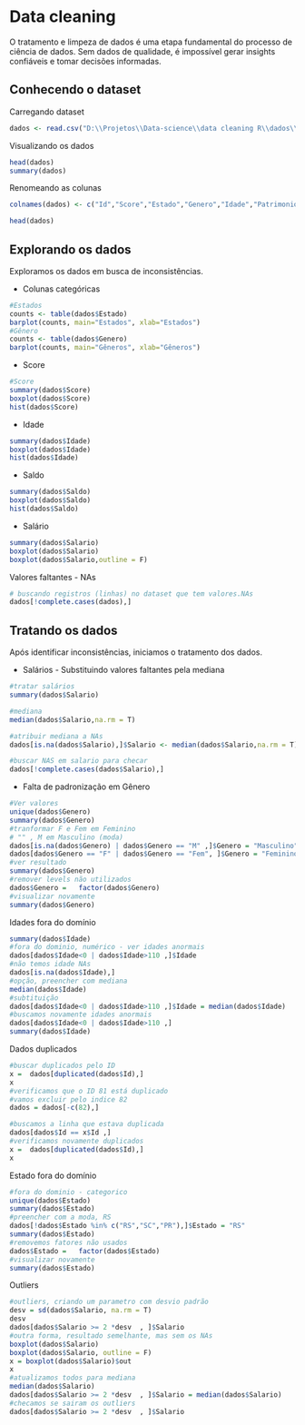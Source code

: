 # Data cleaning

O tratamento e limpeza de dados é uma etapa fundamental do processo de ciência de dados. Sem dados de qualidade, é impossível gerar insights confiáveis e tomar decisões informadas.

## Conhecendo o dataset

Carregando dataset

```r
dados <- read.csv("D:\\Projetos\\Data-science\\data cleaning R\\dados\\Churn.csv", sep = ";", na.strings="", stringsAsFactors=T)
```

Visualizando os dados

```r
head(dados)
summary(dados)
```

Renomeando as colunas

```r
colnames(dados) <- c("Id","Score","Estado","Genero","Idade","Patrimonio","Saldo","Produtos","TemCartCredito","Ativo","Salario","Saiu")

head(dados)
```

## Explorando os dados

Exploramos os dados em busca de inconsistências.

-   Colunas categóricas

```r
#Estados
counts <- table(dados$Estado)
barplot(counts, main="Estados", xlab="Estados")
#Gênero
counts <- table(dados$Genero)
barplot(counts, main="Gêneros", xlab="Gêneros")
```

-   Score

```r
#Score
summary(dados$Score)
boxplot(dados$Score)
hist(dados$Score)
```

-   Idade

```r
summary(dados$Idade)
boxplot(dados$Idade)
hist(dados$Idade)
```

-   Saldo

```r
summary(dados$Saldo)
boxplot(dados$Saldo)
hist(dados$Saldo)
```

-   Salário

```r
summary(dados$Salario)
boxplot(dados$Salario)
boxplot(dados$Salario,outline = F)
```

Valores faltantes - NAs

```r
# buscando registros (linhas) no dataset que tem valores.NAs
dados[!complete.cases(dados),]
```

## Tratando os dados

Após identificar inconsistências, iniciamos o tratamento dos dados.

-   Salários - Substituindo valores faltantes pela mediana

```r
#tratar salários
summary(dados$Salario)

#mediana
median(dados$Salario,na.rm = T)

#atribuir mediana a NAs
dados[is.na(dados$Salario),]$Salario <- median(dados$Salario,na.rm = T)

#buscar NAS em salario para checar
dados[!complete.cases(dados$Salario),]
```

-   Falta de padronização em Gênero

```r
#Ver valores
unique(dados$Genero)
summary(dados$Genero)
#tranformar F e Fem em Feminino
# "" , M em Masculino (moda)
dados[is.na(dados$Genero) | dados$Genero == "M" ,]$Genero = "Masculino" 
dados[dados$Genero == "F" | dados$Genero == "Fem", ]$Genero = "Feminino" 
#ver resultado
summary(dados$Genero)
#remover levels não utilizados
dados$Genero =   factor(dados$Genero)
#visualizar novamente
summary(dados$Genero)
```

Idades fora do domínio

```r
summary(dados$Idade)
#fora do dominio, numérico - ver idades anormais
dados[dados$Idade<0 | dados$Idade>110 ,]$Idade
#não temos idade NAs
dados[is.na(dados$Idade),]
#opção, preencher com mediana
median(dados$Idade)
#subtituição
dados[dados$Idade<0 | dados$Idade>110 ,]$Idade = median(dados$Idade) 
#buscamos novamente idades anormais
dados[dados$Idade<0 | dados$Idade>110 ,]
summary(dados$Idade)
```

Dados duplicados

```r
#buscar duplicados pelo ID
x =  dados[duplicated(dados$Id),]
x
#verificamos que o ID 81 está duplicado
#vamos excluir pelo indice 82
dados = dados[-c(82),]

#buscamos a linha que estava duplicada
dados[dados$Id == x$Id ,]
#verificamos novamente duplicados
x =  dados[duplicated(dados$Id),]
x
```

Estado fora do domínio

```r
#fora do dominio - categorico
unique(dados$Estado)
summary(dados$Estado)
#preencher com a moda, RS
dados[!dados$Estado %in% c("RS","SC","PR"),]$Estado = "RS"
summary(dados$Estado)
#removemos fatores não usados
dados$Estado =   factor(dados$Estado)
#visualizar novamente
summary(dados$Estado)
```

Outliers

```r
#outliers, criando um parametro com desvio padrão
desv = sd(dados$Salario, na.rm = T)
desv
dados[dados$Salario >= 2 *desv  , ]$Salario
#outra forma, resultado semelhante, mas sem os NAs
boxplot(dados$Salario)
boxplot(dados$Salario, outline = F)
x = boxplot(dados$Salario)$out
x
#atualizamos todos para mediana
median(dados$Salario)
dados[dados$Salario >= 2 *desv  , ]$Salario = median(dados$Salario)
#checamos se sairam os outliers
dados[dados$Salario >= 2 *desv  , ]$Salario
```
